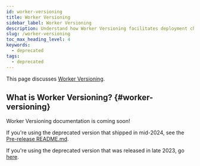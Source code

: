 ```yaml
---
id: worker-versioning
title: Worker Versioning
sidebar_label: Worker Versioning
description: Understand how Worker Versioning facilitates deployment changes.
slug: /worker-versioning
toc_max_heading_level: 4
keywords:
  - deprecated
tags:
  - deprecated
---
```


This page discusses [Worker Versioning](#worker-versioning).

## What is Worker Versioning? {#worker-versioning}

Worker Versioning documentation is coming soon!

If you're using the deprecated version that shipped in mid-2024, see the [Pre-release README.md](https://github.com/temporalio/temporal/blob/main/docs/worker-versioning.md).

If you're using the deprecated version that was released in late 2023, go [here](/encyclopedia/worker-versioning-legacy.mdx).
